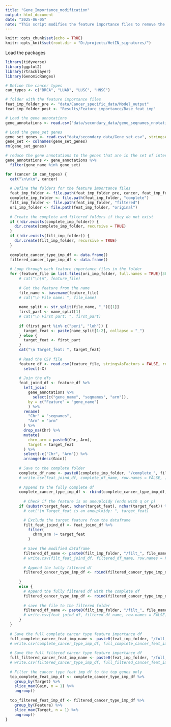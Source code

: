 ```yaml
---
title: "Gene_Importance_modification"
output: html_document
date: "2025-06-05"
note: "This script modifies the feature importance files to remove the aneuploidy feature cis-genes from teh importance output and save the modified files."
---
```


```r
knitr::opts_chunk$set(echo = TRUE)
knitr::opts_knit$set(root.dir = "D:/projects/HetIN_signatures/")
```


Load the packages
```r
library(tidyverse)
library(ggplot2)
library(rtracklayer)
library(GenomicRanges)

```

```r
# Define the cancer types
can_types <- c("BRCA", "LUAD", "LUSC", "HNSC")

# folder with the feature importance files
feat_imp_folder_pre <- "data/Cancer_specific_data/Model_output"
feat_imp_folder_post <- "Results/Feature_importance/Base_feat_imp"

# Load the gene annotations 
gene_annotations <- read.csv("data/secondary_data/gene_seqnames_nnotation_df.csv", stringsAsFactors = FALSE, row.names = NULL)

# Load the gene_set genes
gene_set_genes <- read.csv("data/secondary_data/Gene_set.csv", stringsAsFactors = FALSE)
gene_set <- colnames(gene_set_genes)
rm(gene_set_genes)
```

```r
# reduce the gene annotations to the genes that are in the set of interest
gene_annotations <- gene_annotations %>%
  filter(gene_name %in% gene_set)
```


```r
for (cancer in can_types) {
  cat("\n\n\n", cancer)
  
  # Define the folders for the feature importance files
  feat_imp_folder <- file.path(feat_imp_folder_pre, cancer, feat_imp_folder_post)
  complete_imp_folder <- file.path(feat_imp_folder, "complete")
  filt_imp_folder <- file.path(feat_imp_folder, "filtered")
  ori_imp_folder <- file.path(feat_imp_folder, "original")
  
  # Create the complete and filtered folders if they do not exist
  if (!dir.exists(complete_imp_folder)) {
    dir.create(complete_imp_folder, recursive = TRUE)
  }
  if (!dir.exists(filt_imp_folder)) {
    dir.create(filt_imp_folder, recursive = TRUE)
  }
  
  complete_cancer_type_imp_df <- data.frame()
  filtered_cancer_type_imp_df <- data.frame()
  
  # Loop through each feature importance files in the folder
  for (feature_file in list.files(ori_imp_folder, full.names = TRUE)[38:45]) {
      # cat("\n\n", feature_file)
      
      # Get the feature from the name
      file_name <- basename(feature_file)
      # cat("\n File name: ", file_name)
      
      name_split <- str_split(file_name, "_")[[1]]
      first_part <- name_split[1]
      # cat("\n First part: ", first_part)
      
      if (first_part %in% c("peri", "loh")) {
        target_feat <- paste(name_split[1:2], collapse = "_")
      } else {
        target_feat <- first_part
      }
      cat("\n Target_feat: ", target_feat)
        
      # Read the CSV file
      feature_df <- read.csv(feature_file, stringsAsFactors = FALSE, row.names = NULL) %>% 
        select(-X)
      
      # Join the dfs
      feat_joind_df <- feature_df %>%
        left_join(
          gene_annotations %>% 
            select(c("gene_name", "seqnames", "arm")), 
          by = c("Feature" = "gene_name")
          ) %>%
        rename(
          "Chr" = "seqnames",
          "Arm" = "arm"
        ) %>% 
        drop_na(Chr) %>%
        mutate(
          chrm_arm = paste0(Chr, Arm),
          Target = target_feat
        ) %>% 
        select(-c("Chr", "Arm")) %>% 
        arrange(desc(Gain))
        
      # Save to the complete folder
      complete_df_name <- paste0(complete_imp_folder, "/complete_", file_name)
      # write.csv(feat_joind_df, complete_df_name, row.names = FALSE, )
      
      # Append to the fully complete df
      complete_cancer_type_imp_df <- rbind(complete_cancer_type_imp_df, feat_joind_df)
        
        # Check if the feature is an aneuploidy (ends with q or p)
      if (substr(target_feat, nchar(target_feat), nchar(target_feat)) %in% c("q", "p")) {
        # cat("\n Target_feat is an aneuploidy: ", target_feat)

        # Exclude the target feature from the dataframe
        filt_feat_joind_df <- feat_joind_df %>% 
          filter(
            chrm_arm != target_feat
          ) 
        
        # Save the modified dataframe
        filtered_df_name <- paste0(filt_imp_folder, "/filt_", file_name)
        # write.csv(filt_feat_joind_df, filtered_df_name, row.names = FALSE)
        
        # Append the fully filtered df
        filtered_cancer_type_imp_df <- rbind(filtered_cancer_type_imp_df, filt_feat_joind_df)
        
      }
      else {
        # Append the fully filtered df with the complete df
        filtered_cancer_type_imp_df <- rbind(filtered_cancer_type_imp_df, feat_joind_df)
        
        # save the file to the filtered folder
        filtered_df_name <- paste0(filt_imp_folder, "/filt_", file_name)
        # write.csv(feat_joind_df, filtered_df_name, row.names = FALSE)
      }
  }
  
  # Save the full complete cancer type feature importance df
  full_complete_cancer_feat_imp_name <- paste0(feat_imp_folder, "/full_complete_", cancer, "_feat_imp.csv")
  # write.csv(complete_cancer_type_imp_df, full_complete_cancer_feat_imp_name, row.names = FALSE)
  
  # Save the full filtered cancer type feature importance df
  full_filtered_cancer_feat_imp_name <- paste0(feat_imp_folder, "/full_filtered_", cancer, "_feat_imp.csv")
  # write.csv(filtered_cancer_type_imp_df, full_filtered_cancer_feat_imp_name, row.names = FALSE)
  
  # Filter the cancer type feat imp df to the top genes only
  top_complete_feat_imp_df <- complete_cancer_type_imp_df %>%
    group_by(Target) %>%
    slice_max(Gain, n = 1) %>%
    ungroup()
  
  top_filtered_feat_imp_df <- filtered_cancer_type_imp_df %>%
    group_by(Feature) %>%
    slice_max(Target, n = 1) %>%
    ungroup()
}
```




